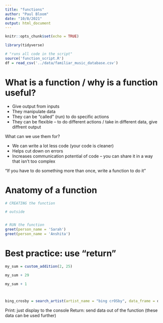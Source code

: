 ```yaml
---
title: "functions"
author: "Paul Bloom"
date: "10/8/2021"
output: html_document
---
```


```r
knitr::opts_chunk$set(echo = TRUE)
```

```r
library(tidyverse)

# "runs all code in the script"
source('function_script.R')
df = read_csv('../data/familiar_music_database.csv')
```


# What is a function / why is a function useful?

* Give output from inputs
* They manipulate data
* They can be "called" (run) to do specific actions
* They can be flexible -- to do different actions / take in different data, give diffrent output

What can we use them for?

* We can write a lot less code (your code is cleaner)
* Helps cut down on errors
* Increases communication potential of code -- you can share it in a way that isn't too complex

"If you have to do something more than once, write a function to do it"


# Anatomy of a function
```r
# CREATING the function

# outside


# RUN the function
greet(person_name = 'Sarah')
greet(person_name = 'Anshita')

```

# Best practice: use "return"

```r

my_sum = custom_addition(2, 25)

my_sum + 29

my_sum + 1



bing_crosby = search_artist(artist_name = "bing crOSby", data_frame = df)
```


Print: just display to the console
Return: send data out of the function (these data can be used further)